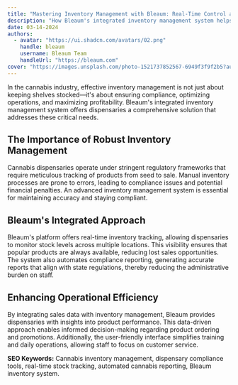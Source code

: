 ```yaml
---
title: "Mastering Inventory Management with Bleaum: Real-Time Control and Compliance"
description: "How Bleaum's integrated inventory management system helps dispensaries achieve compliance, efficiency, and profitability."
date: 03-14-2024
authors:
  - avatar: "https://ui.shadcn.com/avatars/02.png"
    handle: bleaum
    username: Bleaum Team
    handleUrl: "https://bleaum.com"
cover: "https://images.unsplash.com/photo-1521737852567-6949f3f9f2b5?auto=format&fit=crop&w=800&q=80"
---
```


In the cannabis industry, effective inventory management is not just about keeping shelves stocked—it's about ensuring compliance, optimizing operations, and maximizing profitability. Bleaum's integrated inventory management system offers dispensaries a comprehensive solution that addresses these critical needs.

## The Importance of Robust Inventory Management

Cannabis dispensaries operate under stringent regulatory frameworks that require meticulous tracking of products from seed to sale. Manual inventory processes are prone to errors, leading to compliance issues and potential financial penalties. An advanced inventory management system is essential for maintaining accuracy and staying compliant.

## Bleaum's Integrated Approach

Bleaum's platform offers real-time inventory tracking, allowing dispensaries to monitor stock levels across multiple locations. This visibility ensures that popular products are always available, reducing lost sales opportunities. The system also automates compliance reporting, generating accurate reports that align with state regulations, thereby reducing the administrative burden on staff.

## Enhancing Operational Efficiency

By integrating sales data with inventory management, Bleaum provides dispensaries with insights into product performance. This data-driven approach enables informed decision-making regarding product ordering and promotions. Additionally, the user-friendly interface simplifies training and daily operations, allowing staff to focus on customer service.

**SEO Keywords:** Cannabis inventory management, dispensary compliance tools, real-time stock tracking, automated cannabis reporting, Bleaum inventory system. 